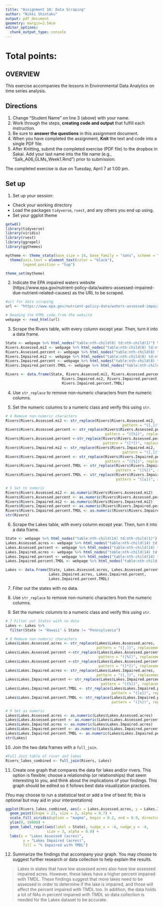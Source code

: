 ```yaml
---
title: "Assignment 10: Data Scraping"
author: "Nikki Shintaku"
output: pdf_document
geometry: margin=2.54cm
editor_options: 
  chunk_output_type: console
---
```


# Total points:

## OVERVIEW

This exercise accompanies the lessons in Environmental Data Analytics on time series analysis. 

## Directions
1. Change "Student Name" on line 3 (above) with your name.
3. Work through the steps, **creating code and output** that fulfill each instruction.
4. Be sure to **answer the questions** in this assignment document.
6. When you have completed the assignment, **Knit** the text and code into a single PDF file.
8. After Knitting, submit the completed exercise (PDF file) to the dropbox in Sakai. Add your last name into the file name (e.g., "Salk_A06_GLMs_Week1.Rmd") prior to submission.

The completed exercise is due on Tuesday, April 7 at 1:00 pm.

## Set up 
1. Set up your session:

* Check your working directory
* Load the packages `tidyverse`, `rvest`, and any others you end up using.
* Set your ggplot theme

```r
getwd()
library(tidyverse)
library(viridis)
library(rvest)
library(ggrepel)
library(ggthemes)

mytheme <- theme_stata(base_size = 14, base_family = "sans", scheme = "s2mono") +
  theme(axis.text = element_text(color = "black"), 
        legend.position = "top")

theme_set(mytheme)

```

2. Indicate the EPA impaired waters website (https://www.epa.gov/nutrient-policy-data/waters-assessed-impaired-due-nutrient-related-causes) as the URL to be scraped. 

```r
#url for data scraping
url <- "https://www.epa.gov/nutrient-policy-data/waters-assessed-impaired-due-nutrient-related-causes"

# Reading the HTML code from the website
webpage <- read_html(url)

```

3. Scrape the Rivers table, with every column except year. Then, turn it into a data frame.

```r

State <- webpage %>% html_nodes("table:nth-child(8) td:nth-child(1)") %>% html_text()
Rivers.Assessed.mi2 <- webpage %>% html_nodes("table:nth-child(8) td:nth-child(2)") %>% html_text()
Rivers.Assessed.percent <- webpage %>% html_nodes("table:nth-child(8) td:nth-child(3)") %>% html_text()
Rivers.Impaired.mi2 <- webpage %>% html_nodes("table:nth-child(8) td:nth-child(4)") %>% html_text()
Rivers.Impaired.percent <- webpage %>% html_nodes("table:nth-child(8) td:nth-child(5)") %>% html_text()
Rivers.Impaired.percent.TMDL <- webpage %>% html_nodes("table:nth-child(8) td:nth-child(6)") %>% html_text()

Rivers <- data.frame(State, Rivers.Assessed.mi2, Rivers.Assessed.percent, 
                          Rivers.Impaired.mi2, Rivers.Impaired.percent, 
                          Rivers.Impaired.percent.TMDL)
```

4. Use `str_replace` to remove non-numeric characters from the numeric columns. 

5. Set the numeric columns to a numeric class and verify this using `str`.

```r
# 4 Remove non-numeric characters
Rivers$Rivers.Assessed.mi2 <- str_replace(Rivers$Rivers.Assessed.mi2,
                                                      pattern = "([,])", replacement = "")
Rivers$Rivers.Assessed.percent <- str_replace(Rivers$Rivers.Assessed.percent, 
                                              pattern = "([%])", replacement = "")
Rivers$Rivers.Assessed.percent <-str_replace(Rivers$Rivers.Assessed.percent,
                                             pattern = "([*])", replacement = "")
Rivers$Rivers.Impaired.mi2 <- str_replace(Rivers$Rivers.Impaired.mi2,
                                                      pattern = "([,])", replacement = "")
Rivers$Rivers.Impaired.percent <- str_replace(Rivers$Rivers.Impaired.percent, 
                                              pattern = "([%])", replacement = "")
Rivers$Rivers.Impaired.percent.TMDL <- str_replace(Rivers$Rivers.Impaired.percent.TMDL,
                                                   pattern = "([%])", replacement = "")
Rivers$Rivers.Impaired.percent.TMDL <- str_replace(Rivers$Rivers.Impaired.percent.TMDL,
                                                   pattern = "([±])", replacement = "")

# 5 Set to numeric 
Rivers$Rivers.Assessed.mi2 <- as.numeric(Rivers$Rivers.Assessed.mi2)
Rivers$Rivers.Assessed.percent <- as.numeric(Rivers$Rivers.Assessed.percent)
Rivers$Rivers.Impaired.mi2 <- as.numeric(Rivers$Rivers.Impaired.mi2)
Rivers$Rivers.Impaired.percent <- as.numeric(Rivers$Rivers.Impaired.percent)
Rivers$Rivers.Impaired.percent.TMDL <- as.numeric(Rivers$Rivers.Impaired.percent.TMDL)
str(Rivers)

```

6. Scrape the Lakes table, with every column except year. Then, turn it into a data frame.

```r
State <- webpage %>% html_nodes("table:nth-child(14) td:nth-child(1)") %>% html_text()
Lakes.Assessed.acres <- webpage %>% html_nodes("table:nth-child(14) td:nth-child(2)") %>% html_text()
Lakes.Assessed.percent <- webpage %>% html_nodes("table:nth-child(14) td:nth-child(3)") %>% html_text()
Lakes.Impaired.acres <- webpage %>% html_nodes("table:nth-child(14) td:nth-child(4)") %>% html_text()
Lakes.Impaired.percent <- webpage %>% html_nodes("table:nth-child(14) td:nth-child(5)") %>% html_text()
Lakes.Impaired.percent.TMDL <- webpage %>% html_nodes("table:nth-child(14) td:nth-child(6)") %>% html_text()

Lakes <- data.frame(State, Lakes.Assessed.acres, Lakes.Assessed.percent, 
                    Lakes.Impaired.acres, Lakes.Impaired.percent, 
                    Lakes.Impaired.percent.TMDL)
```

7. Filter out the states with no data. 

8. Use `str_replace` to remove non-numeric characters from the numeric columns. 

9. Set the numeric columns to a numeric class and verify this using `str`.
```r
# 7 Filter out States with no data
Lakes <- Lakes %>%
  filter(State != "Hawaii" & State != "Pennsylvania")

# 8 Remove non-numeric characters
Lakes$Lakes.Assessed.acres <- str_replace(Lakes$Lakes.Assessed.acres,
                                          pattern = "([,])", replacement = "")
Lakes$Lakes.Assessed.percent <-str_replace(Lakes$Lakes.Assessed.percent,
                                           pattern = "([%])", replacement = "")
Lakes$Lakes.Assessed.percent <-str_replace(Lakes$Lakes.Assessed.percent,
                                           pattern = "([*])", replacement = "")
Lakes$Lakes.Impaired.acres <- str_replace(Lakes$Lakes.Impaired.acres,
                                          pattern = "([,])", replacement = "")
Lakes$Lakes.Impaired.percent <- str_replace(Lakes$Lakes.Impaired.percent,
                                            pattern = "([%])", replacement = "")
Lakes$Lakes.Impaired.percent.TMDL <- str_replace(Lakes$Lakes.Impaired.percent.TMDL,
                                                 pattern = "([±])", replacement = "")
Lakes$Lakes.Impaired.percent.TMDL <- str_replace(Lakes$Lakes.Impaired.percent.TMDL,
                                                 pattern = "([%])", replacement = "")

# 9 Set as numeric
Lakes$Lakes.Assessed.acres <- as.numeric(Lakes$Lakes.Assessed.acres)
Lakes$Lakes.Assessed.percent <- as.numeric(Lakes$Lakes.Assessed.percent)
Lakes$Lakes.Impaired.acres <- as.numeric(Lakes$Lakes.Impaired.acres)
Lakes$Lakes.Impaired.percent <- as.numeric(Lakes$Lakes.Impaired.percent)
Lakes$Lakes.Impaired.percent.TMDL <- as.numeric(Lakes$Lakes.Impaired.percent.TMDL)
str(Lakes)

```

10. Join the two data frames with a `full_join`.

```r
#Full Join table of river and lakes
Rivers_lakes_combined <- full_join(Rivers, Lakes)
```

11. Create one graph that compares the data for lakes and/or rivers. This option is flexible; choose a relationship (or relationships) that seem interesting to you, and think about the implications of your findings. This graph should be edited so it follows best data visualization practices. 

(You may choose to run a statistical test or add a line of best fit; this is optional but may aid in your interpretations)
```r
ggplot(Rivers_lakes_combined, aes(x = Lakes.Assessed.acres, y = Lakes.Impaired.acres, fill = Lakes.Impaired.percent.TMDL)) +
  geom_point(shape = 21, size = 2, alpha = 0.7) +
  scale_fill_viridis(option = "magma", begin = 0.2, end = 0.9, direction = -1) +
  ylim(0, 50000) +
  geom_label_repel(aes(label = State), nudge_x = -4, nudge_y = -4, 
                   size = 3, alpha = 0.8) +
  labs(x = "Lakes Assessed (acres)",
        y = "Lakes Impaired (acres)", 
        fill = "% Impaired with TMDL")
```

12. Summarize the findings that accompany your graph. You may choose to suggest further research or data collection to help explain the results.

> Lakes in states that have low assessed acres also have low assessed impaired acres. However, these lakes have a higher percent impaired with TMDL. These findings suggest that more lakes need to be assessed in order to determine if the lake is impaired, and those will affect the percent impaired with TMDL too. In addition, the data holds a lot of NAs in percent impaired with TMDL so data collection is needed for the Lakes dataset to be accurate. 
